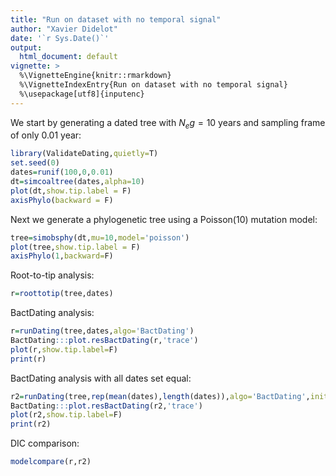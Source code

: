 ```yaml
---
title: "Run on dataset with no temporal signal"
author: "Xavier Didelot"
date: '`r Sys.Date()`'
output:
  html_document: default
vignette: >
  %\VignetteEngine{knitr::rmarkdown}
  %\VignetteIndexEntry{Run on dataset with no temporal signal}
  %\usepackage[utf8]{inputenc}
---
```


We start by generating a dated tree with $N_e g=10$ years and sampling frame of only 0.01 year:

```r
library(ValidateDating,quietly=T)
set.seed(0)
dates=runif(100,0,0.01)
dt=simcoaltree(dates,alpha=10)
plot(dt,show.tip.label = F)
axisPhylo(backward = F)
```


Next we generate a phylogenetic tree using a Poisson(10) mutation model:
```r
tree=simobsphy(dt,mu=10,model='poisson')
plot(tree,show.tip.label = F)
axisPhylo(1,backward=F)
```


Root-to-tip analysis:
```r
r=roottotip(tree,dates)
```

BactDating analysis:

```r
r=runDating(tree,dates,algo='BactDating')
BactDating:::plot.resBactDating(r,'trace')
plot(r,show.tip.label=F)
print(r)
```
BactDating analysis with all dates set equal:

```r
r2=runDating(tree,rep(mean(dates),length(dates)),algo='BactDating',initMu=100)
BactDating:::plot.resBactDating(r2,'trace')
plot(r2,show.tip.label=F)
print(r2)
```

DIC comparison:
```r
modelcompare(r,r2)
```
